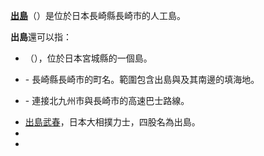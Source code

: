 '''[[出島|出島]]'''（{{jpn|hg=でじま}}）是位於日本長崎縣長崎市的人工島。

'''出島'''還可以指：
* {{Translink|ja|出島 (宮城県)|出島 (宮城縣)}}（{{jpn|hg=いずしま}}），位於日本宮城縣的一個島。
* {{Translink|ja|出島町|出島町}} - 長崎縣長崎市的町名。範圍包含出島與及其南邊的填海地。
* {{Translink|ja|出島号 (高速バス)|出島號巴士|出島號}} - 連接北九州市與長崎市的高速巴士路線。
* [[出島武春|出島武春]]，日本大相撲力士，四股名為出島。
*{{lookfrom|出島}}
*{{lookfrom|出岛}}
{{disambig|Cat=二字日本相關消歧義}}
